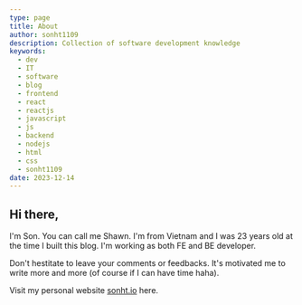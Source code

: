 ```yaml
---
type: page
title: About
author: sonht1109
description: Collection of software development knowledge
keywords:
  - dev
  - IT
  - software
  - blog
  - frontend
  - react
  - reactjs
  - javascript
  - js
  - backend
  - nodejs
  - html
  - css
  - sonht1109
date: 2023-12-14
---
```

## Hi there,
I'm Son. You can call me Shawn. I'm from Vietnam and I was 23 years old at the time I built this blog. I'm working as both FE and BE developer.

Don't hestitate to leave your comments or feedbacks. It's motivated me to write more and more (of course if I can have time haha).

Visit my personal website [sonht.io](https://sonht.io.vn) here.
